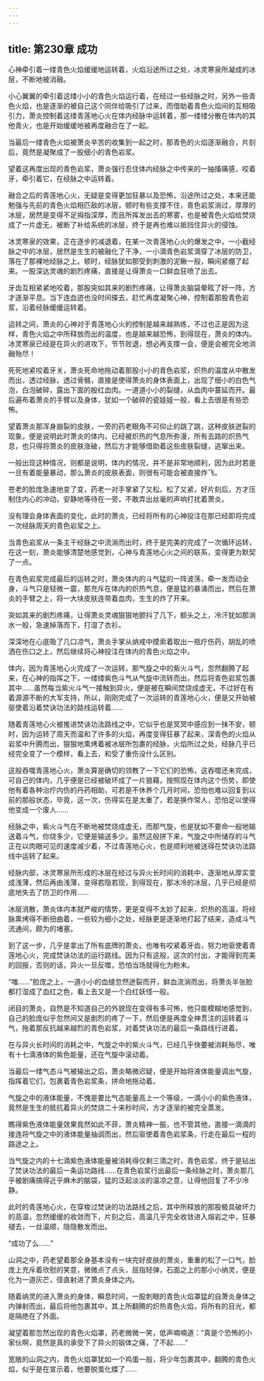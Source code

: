 ```yaml
---
---
---
```

title: 第230章 成功
---



心神牵引着一缕青色火焰缓缓地运转着，火焰沿途所过之处，冰灵寒泉所凝成的冰层，不断地被消融。

小心翼翼的牵引着这缕小小的青色火焰运行着，在经过一些经脉之时，另外一些青色火焰，也是逐渐的被自己这个同伴给吸引了过来，而借助着青色火焰间的互相吸引力，萧炎控制着这缕青莲地心火在体内经脉中运转着，那一缕缕分散在体内的其他青火，也是开始缓缓地被再度融合在了一起。

当最后一缕青色火焰被萧炎辛苦的收集到一起之时，那青色的火焰逐渐融合，片刻后，竟然是凝聚成了一股细小的青色岩浆。

望着这再度出现的青色岩浆，萧炎强行忍住体内经脉之中传来的一抽搐痛感，咬着牙，牵引着它，在经脉之中运转着。

融合之后的青莲地心火，无疑是变得更加狂暴以及恐怖，沿途所过之处，本来还能勉强与先前的青色火焰相匹敌的冰层，顿时有些支撑不住，青色岩浆淌过，厚厚的冰层，居然是变得不足拇指深厚，而且所挥发出去的寒雾，也是被青色火焰给焚烧成了一片虚无，被断了补给系统的冰层，终于是再也难以抵挡住异火的侵蚀。

冰灵寒泉的效果，正在逐步的减退着，在某一次青莲地心火的爆发之中，一小截经脉之中的冰层，居然是生生的被融化了干净，一小滴青色岩浆滴穿了冰层的防卫，落在了那裸地经脉之上。顿时，经脉犹如那受到刺激的泥鳅一般，瞬间紧绷了起来。一股深达灵魂的剧烈疼痛，直接是让得萧炎一口鲜血狂喷了出去。

牙齿互相紧紧地咬着，那股突如其来的剧烈疼痛，让得萧炎脑袋晕眩了好一阵，方才逐渐平息。当下连血迹也没时间搽去，赶忙再度凝聚心神，控制着那股青色岩浆，沿着经脉缓缓运转着。

运转之间，萧炎的心神对于青莲地心火的控制是越来越熟练，不过也正是因为这样，青色火焰之中所释放而出的温度，也是越来越恐怖，到得现在，萧炎的体内。冰灵寒泉已经是在异火的进攻下，节节败退，想必再支撑一会，便是会被完全地消融殆尽！

死死地紧咬着牙关，萧炎死命地拖动着那股小小的青色岩浆，炽热的温度从中散发而出，透过经脉，透过骨骼，直接是使得萧炎的身体表面上，出现了细小的白色气泡，白泡破碎，露出下面的殷红血肉。一道道小小的裂缝，从血肉中蔓延而开。最后遍布着萧炎的手臂以及身体，犹如一个破碎的瓷娃娃一般，看上去很是有些恐怖。

望着萧炎那浑身崩裂的皮肤，一旁的药老眼角不可仰止的跳了跳，这种皮肤迸裂的现象，便是说明此时萧炎的体内，已经被炽热的气息所弥漫，所有去路的炽热气息，也只得将萧炎的皮肤涨破，然后方才能够借助着这些皮肤裂缝，逃窜出来。

一般出现这种情况，则都是说明，体内的情况，并不是非常地顺利，因为此时若是一旦有着能量暴动，那么萧炎的皮肤表面，则很有可能会被直接炸飞。

苍老的脸庞急速地变了变，药老一对手掌紧了又松，松了又紧，好片刻后，方才压制住内心的冲动，安静地等待在一旁，不敢弄出丝毫的声响打扰着萧炎。

没有理会身体表面的变化，此时的萧炎，已经将所有的心神投注在那已经即将完成一次经脉周天的青色岩浆之上。

当青色岩浆从一条主干经脉之中流淌而出时，终于是完美的完成了一次循环运转，在这一刻，萧炎能够清楚地感觉到，心神与青莲地心火之间的联系，变得更为默契了一点。

在青色岩浆完成最后的运转之时，萧炎体内的斗气猛的一阵波荡，牵一发而动全身，斗气只是轻微一震，那充斥在体内的炽热气息，便是猛的暴涌而出，然后在萧炎的手臂之上，将一大块皮肤连带着血肉，生生的炸了开来。

突如其来的剧烈疼痛，让得萧炎灵魂狠狠地颤抖了几下，额头之上，冷汗犹如那淌水一般，急速掉落而下，打湿了衣衫。

深深地在心底吸了几口凉气，萧炎手掌从纳戒中摸索着取出一瓶疗伤药，胡乱的喷洒在伤口之上，然后继续将心神投注在体内的青色火焰之中。

体内，因为青莲地心火完成了一次运转，那气旋之中的紫火斗气，忽然翻腾了起来，在心神的指挥之下，一缕缕紫色斗气从气旋中流转而出，然后将青色岩浆包裹其中……虽然每当紫火斗气一接触到异火，便是被在瞬间焚烧成虚无，不过好在有着源源不断的大军支持，所以，刚刚完成了一次运转的青莲地心火，便是又开始被驱使着沿着焚诀功法的路线运转着……

随着青莲地心火被推进焚诀功法路线之中，它似乎也是冥冥中感应到一抹不安，顿时，因为运转了周天而温和了许多的火焰，再度变得狂暴了起来，深青色的火焰从岩浆中升腾而出，狠狠地熏烤着被冰层所包裹的经脉，火焰所过之处，经脉几乎已经完全变了一个模样，看上去，和受了重伤没什么区别。

这般吞噬青莲地心火，萧炎算是确切的领教了一下它们的恐怖，这吞噬还未完成，可自己的体内，几乎便是已经被破坏成了一片狼藉，按照现在体内这个伤势，即使他有着各种治疗内伤的丹药相助，可若是不休养个几月时间，恐怕也难以回复到以前的那般状态，毕竟，这一次，伤得实在是太重了，若是换作常人，恐怕足以使得他变成一个废人……

经脉之中，紫火斗气在不断地被焚烧成虚无，而那气旋，也是犹如不要命一般地输送着斗气，你烧多少，它便是输送多少。虽然这般拼下来，气旋之中所储存的斗气正在以肉眼可见的速度减少着，不过青莲地心火，也是顺利地被送得在焚诀功法路线中运转了起来。

经脉内部，冰灵寒泉所形成的冰层在经过与异火长时间的消耗中，逐渐地从厚实变成浅薄，然后再由浅薄，变得若隐若现，到得现在，那冰冷的冰层，几乎已经是彻底地失去了防卫的作用……

冰层消散，萧炎体内本就严峻的情势，更是变得不太妙了起来，炽热的高温，将经脉熏烤得不断扭曲着，一些较为细小之处，经脉更是逐渐地打起了结来，造成斗气流通间，颇为的堵塞。

到了这一步，几乎是拿出了所有底牌的萧炎。也唯有咬紧着牙齿，努力地驱使着青莲地心火，完成焚诀功法的运行路线。因为只有这般，这次的付出，才能得到完美的回报，否则的话，异火一旦反噬，恐怕当场就得化为粉末。

“嗤……”脸庞之上，一道小小的血缝忽然迸裂而开，鲜血流淌而出，将萧炎半张脸都打湿成了血红之色，看上去又是一个白红妖怪一般。

闭目的萧炎，自然是不知道自己的外貌现在变得有多可怖，他只能模糊地感觉到，自己的脸庞似乎忽然间又是剧烈的疼了一下，然后便是再度全神贯注的运转着斗气，拖着那反抗越来越烈的青色岩浆，对着焚诀功法的最后一条路线行进着。

在与异火长时间的消耗之中，气旋之中的紫火斗气，已经几乎快要被消耗殆尽，唯有十七滴液体的紫色能量，还在气旋中滚动着。

当最后一缕气态斗气被输出之后，萧炎略微迟疑，便是开始将液体能量调出气旋，指挥着它们，包裹着青色岩浆条，拼命地拖动着。

气旋之中的液体能量，不愧是要比气态能量高上一个等级，一滴小小的紫色液体，竟然是生生的抵抗着异火的焚烧二十来秒时间，方才逐渐的被完全蒸发。

瞧得紫色液体能量效果竟然如此不菲，萧炎精神一振，也不管其他，直接一滴滴的接连将气旋之中的液体能量抽调而出，然后驱使着青色岩浆条，行走在最后一程的路途之上。

当气旋之内的十七滴紫色液体能量被消耗得仅剩三滴之时，青色岩浆，终于是钻出了焚诀功法的最后一条运功路线……在青色岩浆行出最后一条经脉之时，萧炎那几乎被剧痛搞得近乎麻木的脑袋，猛的泛起淡淡的温凉之意，让得他回复了不少冷静。

此时的青莲地心火，在穿梭过焚诀的功法路线之后，其中所释放的那股极具破坏力的高温，忽然缓缓的收敛而下，片刻之后，高温几乎完全收敛进入熔岩之中，狂暴褪去，一丝温顺，隐隐散发而出。

“成功了么……”

山洞之中，药老望着那全身基本没有一块完好皮肤的萧炎，重重的松了一口气，脸庞上充斥着欣慰的笑意，微微点了点头，屈指轻弹，石面之上的那小小纳灵，便是化为一道灰芒，径直射进了萧炎身体之内。

随着纳灵的进入萧炎的身体，瞬息时间，一股刺眼的青色火焰罩猛的自萧炎身体之内弹射而出，最后将他包裹其中，其上所翻腾的炽热青色火焰，将所有的目光，都是隔绝在了外面。

凝望着那忽然出现的青色火焰罩，药老微微一笑，低声喃喃道：“真是个恐怖的小家伙啊，竟然是真的承受下了异火的锻体之痛，了不起……”

宽敞的山洞之内，青色火焰罩犹如一个鸡蛋一般，将少年包裹其中，翻腾的青色火焰，似乎是在宣示着，他要脱茧化蝶了……